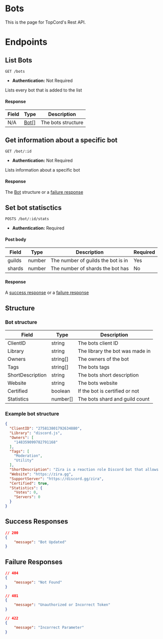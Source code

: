 # Bots
This is the page for TopCord's Rest API.

# Endpoints

## List Bots

```
GET /bots
```
- **Authentication:** Not Required

Lists every bot that is added to the list

#### Response
| Field | Type              | Description        |
|-------|-------------------|--------------------|
| N/A   | [Bot[]](#structure) | The bots structure |


## Get information about a specific bot

```
GET /bot/:id
```
- **Authentication:** Not Required

Lists information about a specific bot

#### Response
The [Bot](#structure) structure or a [failure response](#Failure-Responses)


## Set bot statisctics

```
POSTS /bot/:id/stats
```
- **Authentication:** Required

#### Post body
| Field  | Type   | Description                        | Required |
|--------|--------|------------------------------------|----------|
| guilds | number | The number of guilds the bot is in | Yes      |
| shards | number | The number of shards the bot has   | No       |

#### Response
A [success response](#Success-Responses) or a [failure response](#Failure-Responses)


## Structure

### Bot structure
| Field            | Type     | Description                     |
|------------------|----------|---------------------------------|
| ClientID         | string   | The bots client ID              |
| Library          | string   | The library the bot was made in |
| Owners           | string[] | The owners of the bot           |
| Tags             | string[] | The bots tags                   |
| ShortDescription | string   | The bots short description      |
| Website          | string   | The bots website                |
| Certified        | boolean  | If the bot is certified or not  |
| Statistics       | number[] | The bots shard and guild count  |


### Example bot structure
```json lineNumbers=true title=Example Response
{
  "ClientID": "275813801792634880",
  "Library": "discord.js",
  "Owners": [
    "148359099782791168"
  ],
  "Tags": [
    "Moderation",
    "Utility"
  ],
  "ShortDescription": "Zira is a reaction role Discord bot that allows users to give themselves roles by reacting on messages with emojis/emotes.",
  "Website": "https://zira.gg",
  "SupportServer": "https://discord.gg/zira",
  "Certified": true,
  "Statistics": {
    "Votes": 0,
    "Servers": 0
  }
}
```

## Success Responses

```json title=Responses lineNumbers=true
// 200
{
    "message": "Bot Updated"
}
```

## Failure Responses

```json title=Responses lineNumbers=true
// 404
{
    "message": "Not Found"
}

// 401
{
    "message": "Unauthorized or Incorrect Token"
}

// 422
{
    "message": "Incorrect Parameter"
}
```
